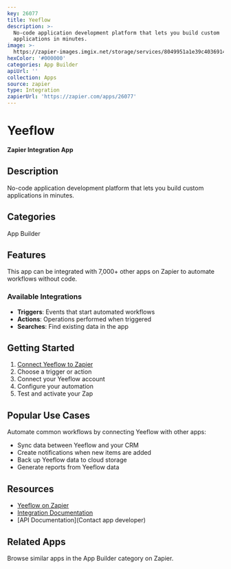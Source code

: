 ```yaml
---
key: 26077
title: Yeeflow
description: >-
  No-code application development platform that lets you build custom
  applications in minutes.
image: >-
  https://zapier-images.imgix.net/storage/services/8049951a1e39c403691423fa727719b7.png?auto=format%2Ccompress&ixlib=python-3.0.0&q=50
hexColor: '#000000'
categories: App Builder
apiUrl: ''
collection: Apps
source: zapier
type: Integration
zapierUrl: 'https://zapier.com/apps/26077'
---
```

# Yeeflow

**Zapier Integration App**

## Description

No-code application development platform that lets you build custom applications in minutes.

## Categories

App Builder

## Features

This app can be integrated with 7,000+ other apps on Zapier to automate workflows without code.

### Available Integrations

- **Triggers**: Events that start automated workflows
- **Actions**: Operations performed when triggered
- **Searches**: Find existing data in the app

## Getting Started

1. [Connect Yeeflow to Zapier](https://zapier.com/apps/26077)
2. Choose a trigger or action
3. Connect your Yeeflow account
4. Configure your automation
5. Test and activate your Zap

## Popular Use Cases

Automate common workflows by connecting Yeeflow with other apps:

- Sync data between Yeeflow and your CRM
- Create notifications when new items are added
- Back up Yeeflow data to cloud storage
- Generate reports from Yeeflow data

## Resources

- [Yeeflow on Zapier](https://zapier.com/apps/26077)
- [Integration Documentation](https://zapier.com/apps/26077/integrations)
- [API Documentation](Contact app developer)

## Related Apps

Browse similar apps in the App Builder category on Zapier.
